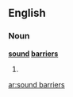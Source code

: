 ==English==

===Noun===
'''[[sound]] [[barriers]]'''

# {{plural of|sound barrier}}

[[ar:sound barriers]]